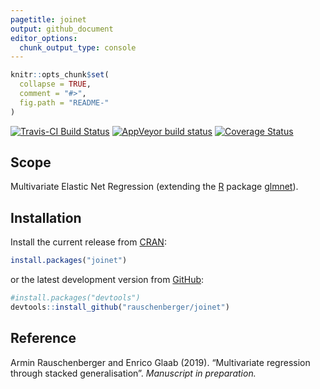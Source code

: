 ```yaml
---
pagetitle: joinet
output: github_document
editor_options: 
  chunk_output_type: console
---
```


<!-- Modify xxx.Rmd, not xxx.md! -->

```r
knitr::opts_chunk$set(
  collapse = TRUE,
  comment = "#>",
  fig.path = "README-"
)
```

[![Travis-CI Build Status](https://travis-ci.org/rauschenberger/joinet.svg)](https://travis-ci.org/rauschenberger/joinet)
[![AppVeyor build status](https://ci.appveyor.com/api/projects/status/github/rauschenberger/joinet?svg=true)](https://ci.appveyor.com/project/rauschenberger/joinet)
[![Coverage Status](https://codecov.io/github/rauschenberger/joinet/coverage.svg?branch=master)](https://codecov.io/github/rauschenberger/joinet)

## Scope

Multivariate Elastic Net Regression (extending the [R](https://cran.r-project.org) package [glmnet](https://CRAN.R-project.org/package=glmnet)).

## Installation

Install the current release from [CRAN](https://CRAN.R-project.org/package=joinet):

```r
install.packages("joinet")
```

or the latest development version from [GitHub](https://github.com/rauschenberger/joinet):

```r
#install.packages("devtools")
devtools::install_github("rauschenberger/joinet")
```

## Reference

Armin Rauschenberger and Enrico Glaab (2019).
"Multivariate regression through stacked generalisation".
*Manuscript in preparation.*
